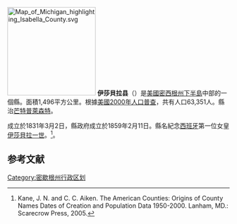 {{noteTA
|T=zh-hans:伊莎贝拉县 (密歇根州);zh-hk:伊莎貝拉縣 (密歇根州);zh-tw:伊莎貝拉郡 (密西根州);
|1=zh-hans:县;zh-hk:縣;zh-tw:郡;
}}
[[File:Map_of_Michigan_highlighting_Isabella_County.svg|200px]]
'''伊莎貝拉县'''（{{lang-en|Isabella County}}）是[[美國|美國]][[密西根州|密西根州]][[下半島|下半島]]中部的一個縣。面積1,496平方公里。根據[[美國2000年人口普查|美國2000年人口普查]]，共有人口63,351人。縣治[[芒特普萊森特_(密西根州)|芒特普萊森特]]。

成立於1831年3月2日，縣政府成立於1859年2月11日。縣名紀念[[西班牙|西班牙]]第一位女皇[[伊莎貝拉一世|伊莎貝拉一世]]。<ref>Kane, J. N. and C. C. Aiken. The American Counties: Origins of County Names Dates of Creation and Population Data 1950-2000. Lanham, MD.: Scarecrow Press, 2005.</ref>。

== 参考文献 ==
<div class="references-small">
<references />
</div>

{{Michigan}}
{{Michigan-stub}}
{{DEFAULTSORT:Isabella County, Michigan}}
 
[[Category:密歇根州行政区划|Category:密歇根州行政区划]]
